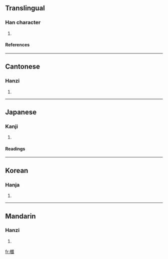 ==Translingual==
===Han character===
{{Han char|rn=75|rad=木|as=17|sn=21|four=5395<sub>0</sub>|canj=木人戈一 (DOIM)}}
# {{defn|Han|sort=木17}}
====References====
{{Han ref|kx=0562.190|dkj=15889|dj=0951.010|hdz=21321.090|uh=6AFC|ud=27388|bh=F5CF|bd=62927}}

----
==Cantonese==
===Hanzi===
{{yue-hanzi|jyut=|y=jim1}}
# {{defn|Cantonese}}

----
==Japanese==
===Kanji===
{{ja-kanji|grade=|rs=木17}}
# {{defn|Japanese}} 
====Readings====
{{ja-readings|on=[[せん]] (sen), [[しん]] (shin), [[さん]] (san)|kun=[[くさび]] (kusabi)}}

----
==Korean==
===Hanja===
{{ko-hanja|hangeul=첨|eumhun=|rv=cheom|mr=ch'ŏm|y=chem}}
# {{defn|Korean}}

----
==Mandarin==
===Hanzi===
{{cmn-hanzi|pin=[[jiān]] ([[jian1]])|wg=chien<sup>1</sup>}}
# {{defn|Mandarin}}

[[fr:櫼]]